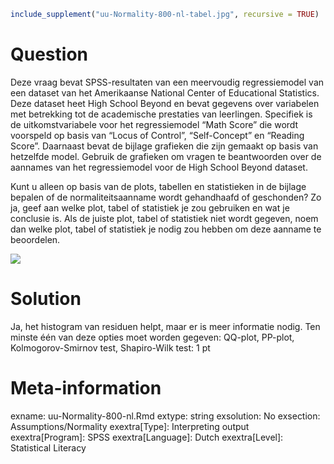 ```r
include_supplement("uu-Normality-800-nl-tabel.jpg", recursive = TRUE)
```



Question
========
Deze vraag bevat SPSS-resultaten van een meervoudig regressiemodel van een dataset van het Amerikaanse National Center of Educational Statistics. Deze dataset heet High School Beyond en bevat gegevens over variabelen met betrekking tot de academische prestaties van leerlingen. Specifiek is de uitkomstvariabele voor het regressiemodel “Math Score” die wordt voorspeld op basis van “Locus of Control”, “Self-Concept" en "Reading Score". Daarnaast bevat de bijlage grafieken die zijn gemaakt op basis van hetzelfde model. Gebruik de grafieken om vragen te beantwoorden over de aannames van het regressiemodel voor de High School Beyond dataset. 

Kunt u alleen op basis van de plots, tabellen en statistieken in de bijlage bepalen of de normaliteitsaanname wordt gehandhaafd of geschonden? Zo ja, geef aan welke plot, tabel of statistiek je zou gebruiken en wat je conclusie is. Als de juiste plot, tabel of statistiek niet wordt gegeven, noem dan welke plot, tabel of statistiek je nodig zou hebben om deze aanname te beoordelen. 

![](uu-Normality-800-nl-tabel.jpg)
  

Solution
========
Ja, het histogram van residuen helpt, maar er is meer informatie nodig.  Ten minste één van deze opties moet worden gegeven: QQ-plot, PP-plot, Kolmogorov-Smirnov test, Shapiro-Wilk test: 1 pt

Meta-information
================
exname: uu-Normality-800-nl.Rmd
extype: string
exsolution: No 
exsection: Assumptions/Normality
exextra[Type]: Interpreting output
exextra[Program]: SPSS
exextra[Language]: Dutch
exextra[Level]: Statistical Literacy
